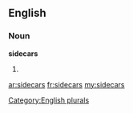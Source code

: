 ==English==

===Noun===
'''sidecars'''

# {{plural of|[[sidecar]]}}

[[Category:English plurals]]

[[ar:sidecars]]
[[fr:sidecars]]
[[my:sidecars]]